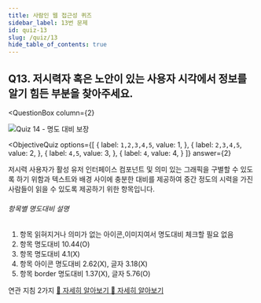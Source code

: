 ```yaml
---
title: 사람인 웹 접근성 퀴즈
sidebar_label: 13번 문제
id: quiz-13
slug: /quiz/13
hide_table_of_contents: true
---
```


## Q13. 저시력자 혹은 노안이 있는 사용자 시각에서 정보를 알기 힘든 부분을 찾아주세요.


<QuestionBox
  column={2}
>

![Quiz 14 - 명도 대비 보장](/img/a11y/quiz-contrast.png)

</QuestionBox>

<ObjectiveQuiz
  options={[
    {
      label: `1,2,3,4,5`,
      value: 1,
    },
    {
      label: `2,3,4,5`,
      value: 2,
    },
    {
      label: `4,5`,
      value: 3,
    },
    {
      label: `4`,
      value: 4,
    }
  ]}
  answer={2}
>
  <Correct>
    <p>저시력 사용자가 활성 유저 인터페이스 컴포넌트 및 의미 있는 그래픽을 구별할 수 있도록 하기 위함과 텍스트와 배경 사이에 충분한 대비를 제공하여 중간 정도의 시력을 가진 사람들이 읽을 수 있도록 제공하기 위한 항목입니다.</p>
    <h6>항목별 명도대비 설명</h6>
    <ol>
      <li>항목 읽혀지거나 의미가 없는 아이콘,이미지여서 명도대비 체크할 필요 없음</li>
      <li>항목 명도대비 10.44(O)</li>
      <li>항목 명도대비 4.1(X)</li>
      <li>항목 아이콘 명도대비 2.62(X), 글자 3.18(X)</li>
      <li>항목 border 명도대비 1.37(X), 글자 5.76(O)</li>
    </ol>
  </Correct>
  <p>
    연관 지침 2가지
    <a href="https://sri-fe1.notion.site/a70d0cf66d7f48e68307f1749614f65c">
    🔎 자세히 알아보기
    </a>
    <a href="https://sri-fe1.notion.site/a13805c62b74442abe8e0e6b8d48abb5">
    🔎 자세히 알아보기
    </a>
  </p>
  
</ObjectiveQuiz>
